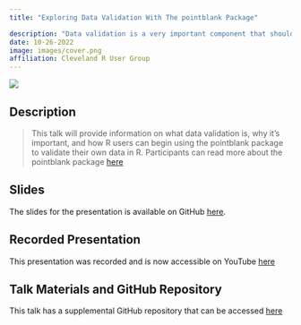 ```yaml
---
title: "Exploring Data Validation With The pointblank Package"

description: "Data validation is a very important component that should not be ignored when working in data analytics or data science. While there are many ways to perform data validation in R, this talk will explore Rich Iannone and Mauricio Vargas' pointblank package for this purpose."
date: 10-26-2022
image: images/cover.png
affiliation: Cleveland R User Group
---
```


[![](images/cover.png){fig-align="center"}](https://meghansaha.github.io/exploring_validation/)

## Description

>  This talk will provide information on what data validation is, why it's important, and how R users can begin using the pointblank package to validate their own data in R. Participants can read more about the pointblank package [here](https://rich-iannone.github.io/pointblank/)

## Slides

The slides for the presentation is available on GitHub [here](https://meghansaha.github.io/exploring_validation/).

## Recorded Presentation

This presentation was recorded and is now accessible on YouTube [here](https://t.co/181jd0X3e9)

## Talk Materials and GitHub Repository 
This talk has a supplemental GitHub repository that can be accessed [here](https://github.com/Meghansaha/exploring_validation)

